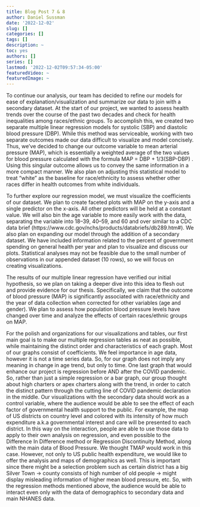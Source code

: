 ```yaml
---
title: Blog Post 7 & 8
author: Daniel Sussman
date: '2022-12-02'
slug: []
categories: []
tags: []
description: ~
toc: yes
authors: []
series: []
lastmod: '2022-12-02T09:57:34-05:00'
featuredVideo: ~
featuredImage: ~
---
```




To continue our analysis, our team has decided to refine our models for ease of explanation/visualization and summarize our data to join with a secondary dataset. At the start of our project, we wanted to assess health trends over the course of the past two decades and check for health inequalities among races/ethnic groups. To accomplish this, we created two separate multiple linear regression models for systolic (SBP) and diastolic blood pressure (DBP). While this method was serviceable, working with two separate outcomes made our data difficult to visualize and model concisely. Thus, we’ve decided to change our outcome variable to mean arterial pressure (MAP), which is essentially a weighted average of the two values for blood pressure calculated with the formula MAP = DBP + 1/3(SBP-DBP) . Using this singular outcome allows us to convey the same information in a more compact manner. We also plan on adjusting this statistical model to treat “white” as the baseline for race/ethnicity to assess whether other races differ in health outcomes from white individuals.\n

To further explore our regression model, we must visualize the coefficients of our dataset. We plan to create faceted plots with MAP on the y-axis and a single predictor on the x-axis. All other predictors will be held at a constant value. We will also bin the age variable to more easily work with the data, separating the variable into 18–39, 40–59, and 60 and over similar to a CDC data brief (https://www.cdc.gov/nchs/products/databriefs/db289.htm#). We also plan on expanding our model through the addition of a secondary dataset. We have included information related to the percent of government spending on general health per year and plan to visualize and discuss our plots. Statistical analyses may not be feasible due to the small number of observations in our appended dataset (10 rows), so we will focus on creating visualizations. \n

The results of our multiple linear regression have verified our initial hypothesis, so we plan on taking a deeper dive into this idea to flesh out and provide evidence for our thesis. Specifically, we claim that the outcome of blood pressure (MAP) is significantly associated with race/ethnicity and the year of data collection when corrected for other variables (age and gender). We plan to assess how population blood pressure levels have changed over time and analyze the effects of certain races/ethnic groups on MAP. \n

For the polish and organizations for our visualizations and tables, our first main goal is to make our multiple regression tables as neat as possible, while maintaining the distinct order and characteristics of each graph. Most of our graphs consist of coefficients. \n
We feel importance in age data, however it is not a time series data. So, for our graph does not imply any meaning in change in age trend, but only to time. \n
One last graph that would enhance our project is regression before AND after the COVID pandemic. So, rather than just a simple regression or a bar graph, our group thought about high charters or apex charters along with the trend, in order to catch the distinct pattern through the cutting line of COVID pandemic declaration in the middle. \n
Our visualizations with the secondary data should work as a control variable, where the audience would be able to see the effect of each factor of governmental health support to the public. For example, the map of US districts on country level and colored with its intensity of how much expenditure a.k.a governmental interest and care will be presented to each district. In this way on the interaction, people are able to use those data to apply to their own analysis on regression, and even possible to the Difference In Difference method or Regression Discontinuity Method, along with the main data of Blood Pressure. We thought TMAP would work in this case. However, not only to US public health expenditure, we would like to offer the analysis and maps of demographics as well. This is important since there might be a selection problem such as certain district has a big Silver Town -> county consists of high number of old people -> might display misleading information of higher mean blood pressure, etc. So, with the regression methods mentioned above, the audience would be able to interact even only with the data of demographics to secondary data and main NHANES data. \n  


